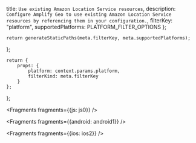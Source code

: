   title: `Use existing Amazon Location Service resources`,
  description: `Configure Amplify Geo to use existing Amazon Location Service resources by referencing them in your configuration.`,
  filterKey: "platform",
  supportedPlatforms: PLATFORM_FILTER_OPTIONS
};
      


    return generateStaticPaths(meta.filterKey, meta.supportedPlatforms);
};

    return {
        props: {
            platform: context.params.platform,
            filterKind: meta.filterKey
        }
    };
};


<Fragments fragments={{js: js0}} />


<Fragments fragments={{android: android1}} />


<Fragments fragments={{ios: ios2}} />
